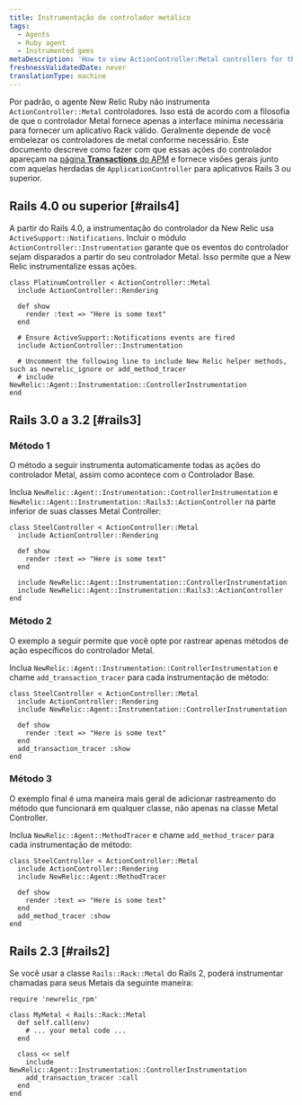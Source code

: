 ```yaml
---
title: Instrumentação de controlador metálico
tags:
  - Agents
  - Ruby agent
  - Instrumented gems
metaDescription: 'How to view ActionController:Metal controllers for the Ruby agent in New Relic''s user interface.'
freshnessValidatedDate: never
translationType: machine
---
```


Por padrão, o agente New Relic Ruby não instrumenta `ActionController::Metal` controladores. Isso está de acordo com a filosofia de que o controlador Metal fornece apenas a interface mínima necessária para fornecer um aplicativo Rack válido. Geralmente depende de você embelezar os controladores de metal conforme necessário. Este documento descreve como fazer com que essas ações do controlador apareçam na [página <DNT>**Transactions**</DNT> do APM](/docs/apm/applications-menu/monitoring/transactions-page) e fornece visões gerais junto com aquelas herdadas de `ApplicationController` para aplicativos Rails 3 ou superior.

## Rails 4.0 ou superior [#rails4]

A partir do Rails 4.0, a instrumentação do controlador da New Relic usa `ActiveSupport::Notifications`. Incluir o módulo `ActionController::Instrumentation` garante que os eventos do controlador sejam disparados a partir do seu controlador Metal. Isso permite que a New Relic instrumentalize essas ações.

```
class PlatinumController < ActionController::Metal
  include ActionController::Rendering

  def show
    render :text => "Here is some text"
  end

  # Ensure ActiveSupport::Notifications events are fired
  include ActionController::Instrumentation

  # Uncomment the following line to include New Relic helper methods, such as newrelic_ignore or add_method_tracer
  # include NewRelic::Agent::Instrumentation::ControllerInstrumentation
end
```

## Rails 3.0 a 3.2 [#rails3]

### Método 1

O método a seguir instrumenta automaticamente todas as ações do controlador Metal, assim como acontece com o Controlador Base.

Inclua `NewRelic::Agent::Instrumentation::ControllerInstrumentation` e `NewRelic::Agent::Instrumentation::Rails3::ActionController` na parte inferior de suas classes Metal Controller:

```
class SteelController < ActionController::Metal
  include ActionController::Rendering

  def show
    render :text => "Here is some text"
  end

  include NewRelic::Agent::Instrumentation::ControllerInstrumentation
  include NewRelic::Agent::Instrumentation::Rails3::ActionController
end
```

### Método 2

O exemplo a seguir permite que você opte por rastrear apenas métodos de ação específicos do controlador Metal.

Inclua `NewRelic::Agent::Instrumentation::ControllerInstrumentation` e chame `add_transaction_tracer` para cada instrumentação de método:

```
class SteelController < ActionController::Metal
  include ActionController::Rendering
  include NewRelic::Agent::Instrumentation::ControllerInstrumentation

  def show
    render :text => "Here is some text"
  end
  add_transaction_tracer :show
end
```

### Método 3

O exemplo final é uma maneira mais geral de adicionar rastreamento do método que funcionará em qualquer classe, não apenas na classe Metal Controller.

Inclua `NewRelic::Agent::MethodTracer` e chame `add_method_tracer` para cada instrumentação de método:

```
class SteelController < ActionController::Metal
  include ActionController::Rendering
  include NewRelic::Agent::MethodTracer

  def show
    render :text => "Here is some text"
  end
  add_method_tracer :show
end
```

## Rails 2.3 [#rails2]

Se você usar a classe `Rails::Rack::Metal` do Rails 2, poderá instrumentar chamadas para seus Metais da seguinte maneira:

```
require 'newrelic_rpm'

class MyMetal < Rails::Rack::Metal
  def self.call(env)
    # ... your metal code ...
  end

  class << self
    include NewRelic::Agent::Instrumentation::ControllerInstrumentation
    add_transaction_tracer :call
  end
end
```
